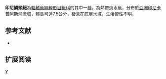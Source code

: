 {{Speciesbox 
| taxon = Lepidocephalus spectrum
| status = NE
| status_system = IUCN3.1
| authority =  [[Roberts|Roberts]], 1989
| synonyms = 
}}
'''印尼鱗頭鰍'''為[[輻鰭魚綱|輻鰭魚綱]][[鯉形目|鯉形目]][[鰍科|鰍科]]的其中一[[種|種]]，為熱帶淡水魚，分布於[[亞洲|亞洲]][[印尼|印尼]][[卡普阿斯河|卡普阿斯河]]流域，體長可達7.5公分，棲息在底層水域，生活習性不明。

==参考文献==
{{refbegin}}
*{{FishBase_species|genus=Lepidocephalus|species=spectrum |year=2014|month=2}}
{{refend}}

== 扩展阅读 ==
{{refbegin}}
{{wikispecies-inline|Lepidocephalus spectrum |印尼鱗頭鰍}}
{{refend}}
{{Taxonbar|from=Q5684434}}

[[Category:鱗頭鰍屬|Y]]


{{魚類小作品}}